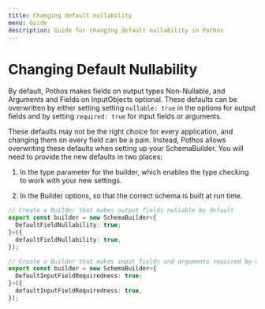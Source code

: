 ```yaml
---
title: Changing default nullability
menu: Guide
description: Guide for changing default nullability in Pothos
---
```





# Changing Default Nullability

By default, Pothos makes fields on output types Non-Nullable, and Arguments and Fields on
InputObjects optional. These defaults can be overwritten by either setting setting `nullable: true`
in the options for output fields and by setting `required: true` for input fields or arguments.

These defaults may not be the right choice for every application, and changing them on every field
can be a pain. Instead, Pothos allows overwriting these defaults when setting up your SchemaBuilder.
You will need to provide the new defaults in two places:

1. In the type parameter for the builder, which enables the type checking to work with your new
   settings.

2. In the Builder options, so that the correct schema is built at run time.

```typescript
// Create a Builder that makes output fields nullable by default
export const builder = new SchemaBuilder<{
  DefaultFieldNullability: true;
}>({
  defaultFieldNullability: true,
});

// Create a Builder that makes input fields and arguments required by default
export const builder = new SchemaBuilder<{
  DefaultInputFieldRequiredness: true;
}>({
  defaultInputFieldRequiredness: true,
});
```
